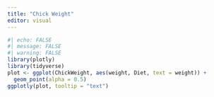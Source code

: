 ```yaml
---
title: "Chick Weight"
editor: visual
---
```


```r
#| echo: FALSE
#| message: FALSE
#| warning: FALSE
library(plotly)
library(tidyverse)
plot <- ggplot(ChickWeight, aes(weight, Diet, text = weight)) +
  geom_point(alpha = 0.5)
ggplotly(plot, tooltip = "text")
```

